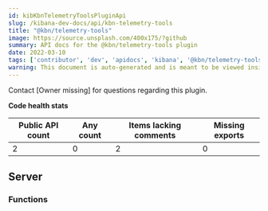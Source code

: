 ```yaml
---
id: kibKbnTelemetryToolsPluginApi
slug: /kibana-dev-docs/api/kbn-telemetry-tools
title: "@kbn/telemetry-tools"
image: https://source.unsplash.com/400x175/?github
summary: API docs for the @kbn/telemetry-tools plugin
date: 2022-03-10
tags: ['contributor', 'dev', 'apidocs', 'kibana', '@kbn/telemetry-tools']
warning: This document is auto-generated and is meant to be viewed inside our experimental, new docs system. Reach out in #docs-engineering for more info.
---
```




Contact [Owner missing] for questions regarding this plugin.

**Code health stats**

| Public API count  | Any count | Items lacking comments | Missing exports |
|-------------------|-----------|------------------------|-----------------|
| 2 | 0 | 2 | 0 |

## Server

### Functions
<DocDefinitionList data={kbnTelemetryToolsObj.server.functions}/>

